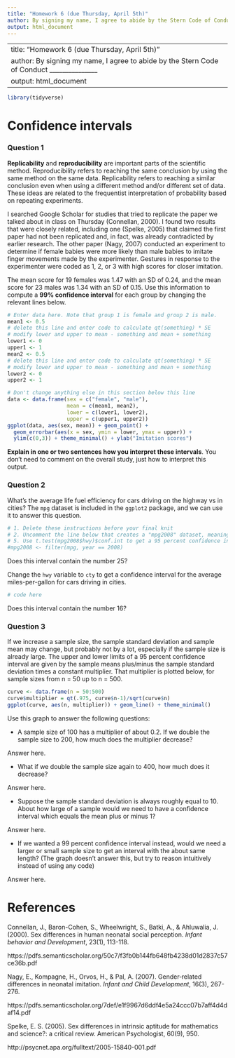 ```yaml
---
title: "Homework 6 (due Thursday, April 5th)"
author: By signing my name, I agree to abide by the Stern Code of Conduct _______________
output: html_document
---
```

---
title: "Homework 6 (due Thursday, April 5th)"
author: By signing my name, I agree to abide by the Stern Code of Conduct _______________
output: html_document
---


```r
library(tidyverse)
```

# Confidence intervals

### Question 1

**Replicability** and **reproducibility** are important parts of the scientific method. Reproducibility refers to reaching the same conclusion by using the same method on the same data. Replicability refers to reaching a similar conclusion even when using a different method and/or different set of data. These ideas are related to the frequentist interpretation of probability based on repeating experiments.

I searched Google Scholar for studies that tried to replicate the paper we talked about in class on Thursday (Connellan, 2000). I found two results that were closely related, including one (Spelke, 2005) that claimed the first paper had not been replicated and, in fact, was already contradicted by earlier research. The other paper (Nagy, 2007) conducted an experiment to determine if female babies were more likely than male babies to imitate finger movements made by the experimenter. Gestures in response to the experimenter were coded as 1, 2, or 3 with high scores for closer imitation.

The mean score for 19 females was 1.47 with an SD of 0.24, and the mean score for 23 males was 1.34 with an SD of 0.15. Use this information to compute a **99\% confidence interval** for each group by changing the relevant lines below.

```r
# Enter data here. Note that group 1 is female and group 2 is male.
mean1 <- 0.5
# delete this line and enter code to calculate qt(something) * SE
# modify lower and upper to mean - something and mean + something
lower1 <- 0
upper1 <- 1
mean2 <- 0.5
# delete this line and enter code to calculate qt(something) * SE
# modify lower and upper to mean - something and mean + something
lower2 <- 0
upper2 <- 1

# Don't change anything else in this section below this line
data <- data.frame(sex = c("female", "male"),
                   mean = c(mean1, mean2),
                   lower = c(lower1, lower2),
                   upper = c(upper1, upper2))
ggplot(data, aes(sex, mean)) + geom_point() +
  geom_errorbar(aes(x = sex, ymin = lower, ymax = upper)) +
  ylim(c(0,3)) + theme_minimal() + ylab("Imitation scores")
```


**Explain in one or two sentences how you interpret these intervals**. You don't need to comment on the overall study, just how to interpret this output.

### Question 2

What's the average life fuel efficiency for cars driving on the highway vs in cities? The `mpg` dataset is included in the `ggplot2` package, and we can use it to answer this question.

```r
# 1. Delete these instructions before your final knit
# 2. Uncomment the line below that creates a "mpg2008" dataset, meaning delete the "#" at the beginning of the line but keep the rest of it
# 5. Use t.test(mpg2008$hwy)$conf.int to get a 95 percent confidence interval for the average life expectancy
#mpg2008 <- filter(mpg, year == 2008)
```

Does this interval contain the number 25?

Change the `hwy` variable to `cty` to get a confidence interval for the average miles-per-gallon for cars driving in cities.

```r
# code here
```

Does this interval contain the number 16?

### Question 3

If we increase a sample size, the sample standard deviation and sample mean may change, but probably not by a lot, especially if the sample size is already large. The upper and lower limits of a 95 percent confidence interval are given by the sample means plus/minus the sample standard deviation times a constant multiplier. That multiplier is plotted below, for sample sizes from n = 50 up to n = 500.

```r
curve <- data.frame(n = 50:500)
curve$multiplier = qt(.975, curve$n-1)/sqrt(curve$n)
ggplot(curve, aes(n, multiplier)) + geom_line() + theme_minimal()
```

Use this graph to answer the following questions:

- A sample size of 100 has a multiplier of about 0.2. If we double the sample size to 200, how much does the multiplier decrease?

Answer here.

- What if we double the sample size again to 400, how much does it decrease?

Answer here.

- Suppose the sample standard deviation is always roughly equal to 10. About how large of a sample would we need to have a confidence interval which equals the mean plus or minus 1?

Answer here.

- If we wanted a 99 percent confidence interval instead, would we need a larger or small sample size to get an interval with the about same length? (The graph doesn't answer this, but try to reason intuitively instead of using any code)

Answer here.

# References

Connellan, J., Baron-Cohen, S., Wheelwright, S., Batki, A., & Ahluwalia, J. (2000). Sex differences in human neonatal social perception. *Infant behavior and Development*, 23(1), 113-118.

https://pdfs.semanticscholar.org/50c7/f3fb0b144fb648fb4238d01d2837c57ce36b.pdf

Nagy, E., Kompagne, H., Orvos, H., & Pal, A. (2007). Gender‐related differences in neonatal imitation. *Infant and Child Development*, 16(3), 267-276.

https://pdfs.semanticscholar.org/7def/e1f9967d6ddf4e5a24ccc07b7aff4d4daf14.pdf 

Spelke, E. S. (2005). Sex differences in intrinsic aptitude for mathematics and science?: a critical review. American Psychologist, 60(9), 950.

http://psycnet.apa.org/fulltext/2005-15840-001.pdf
